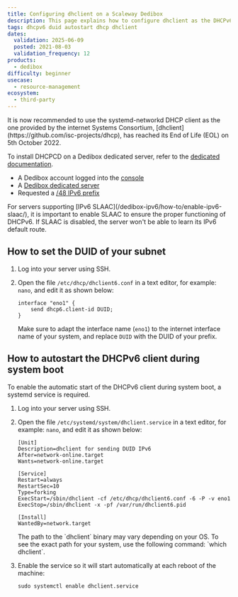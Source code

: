 ```yaml
---
title: Configuring dhclient on a Scaleway Dedibox
description: This page explains how to configure dhclient as the DHCPv6 client.
tags: dhcpv6 duid autostart dhcp dhclient
dates:
  validation: 2025-06-09
  posted: 2021-08-03
  validation_frequency: 12
products:
  - dedibox
difficulty: beginner
usecase:
  - resource-management
ecosystem:
  - third-party
---
```



<Message type="important">
  It is now recommended to use the systemd-networkd DHCP client as the one provided by the internet Systems Consortium, [dhclient](https://github.com/isc-projects/dhcp), has reached its End of Life (EOL) on 5th October 2022.

  To install DHCPCD on a Dedibox dedicated server, refer to the [dedicated documentation](/tutorials/dhcpcd-dedibox/).
</Message>

<Requirements />

- A Dedibox account logged into the [console](https://console.online.net)
- A [Dedibox dedicated server](/dedibox/how-to/order-a-server/)
- Requested a [/48 IPv6 prefix](/dedibox-ipv6/how-to/request-prefix/)

<Message type="important">
  For servers supporting [IPv6 SLAAC](/dedibox-ipv6/how-to/enable-ipv6-slaac/), it is important to enable SLAAC to ensure the proper functioning of DHCPv6. If SLAAC is disabled, the server won't be able to learn its IPv6 default route.
</Message>

## How to set the DUID of your subnet

1. Log into your server using SSH.
2. Open the file `/etc/dhcp/dhclient6.conf` in a text editor, for example: `nano`, and edit it as shown below:
    ```
    interface "eno1" {
        send dhcp6.client-id DUID;
    }
    ```

    Make sure to adapt the interface name (`eno1`) to the internet interface name of your system, and replace `DUID` with the DUID of your prefix.

## How to autostart the DHCPv6 client during system boot

To enable the automatic start of the DHCPv6 client during system boot, a systemd service is required.

1. Log into your server using SSH.
2. Open the file `/etc/systemd/system/dhclient.service` in a text editor, for example: `nano`, and edit it as shown below:
    ```
    [Unit]
    Description=dhclient for sending DUID IPv6
    After=network-online.target
    Wants=network-online.target

    [Service]
    Restart=always
    RestartSec=10
    Type=forking
    ExecStart=/sbin/dhclient -cf /etc/dhcp/dhclient6.conf -6 -P -v eno1
    ExecStop=/sbin/dhclient -x -pf /var/run/dhclient6.pid

    [Install]
    WantedBy=network.target
    ```

    <Message type="tip">
      The path to the `dhclient` binary may vary depending on your OS. To see the exact path for your system, use the following command: `which dhclient`.
    </Message>
3. Enable the service so it will start automatically at each reboot of the machine:
    ```
    sudo systemctl enable dhclient.service
    ```